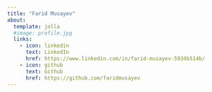 ```yaml
---
title: "Farid Musayev"
about:
  template: jolla
  #image: profile.jpg
  links:
    - icon: linkedin
      text: LinkedIn
      href: https://www.linkedin.com/in/farid-musayev-5934b514b/
    - icon: github
      text: Github
      href: https://github.com/faridmusayev
---
```


